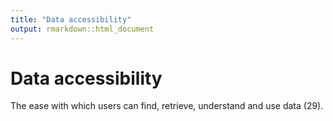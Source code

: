 ```yaml
---
title: "Data accessibility"
output: rmarkdown::html_document
---
```


# Data accessibility

The ease with which users can  find,  retrieve, understand and use data (29).
